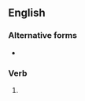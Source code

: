 ==English==

===Alternative forms===
* {{l|en|confœderating}} {{qualifier|archaic}}

===Verb===
{{head|en|verb form}}

# {{present participle of|confederate|lang=en|nocat=1}}